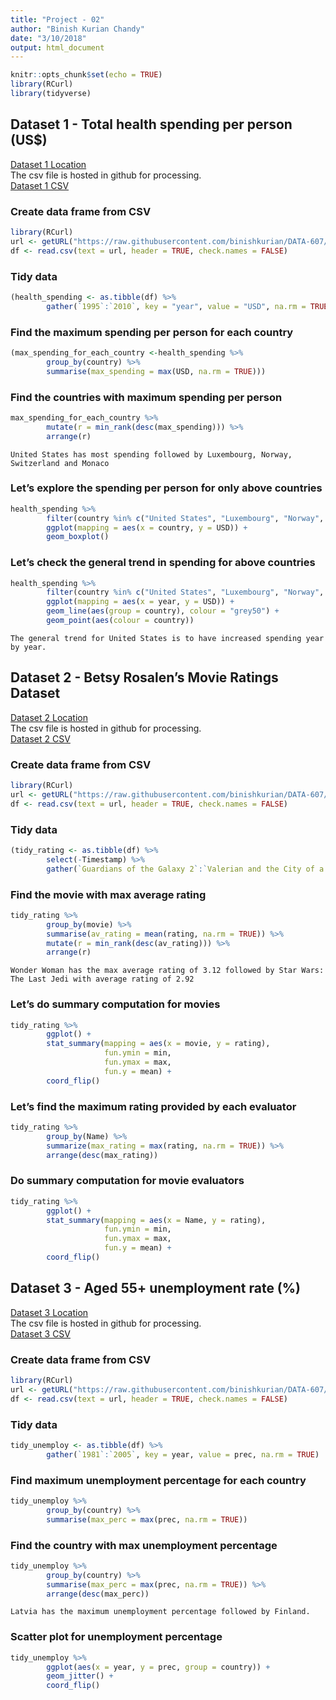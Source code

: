 ```yaml
---
title: "Project - 02"
author: "Binish Kurian Chandy"
date: "3/10/2018"
output: html_document
---
```


```r
knitr::opts_chunk$set(echo = TRUE)
library(RCurl)
library(tidyverse)
```

## Dataset 1 - Total health spending per person (US$)  
[Dataset 1 Location](https://www.gapminder.org/data/)  
The csv file is hosted in github for processing.    
[Dataset 1 CSV](https://raw.githubusercontent.com/binishkurian/DATA-607/master/project-02/health_spending_per_person.csv)

### Create data frame from CSV
```r
library(RCurl)
url <- getURL("https://raw.githubusercontent.com/binishkurian/DATA-607/master/project-02/health_spending_per_person.csv")
df <- read.csv(text = url, header = TRUE, check.names = FALSE)
```

### Tidy data
```r
(health_spending <- as.tibble(df) %>%
        gather(`1995`:`2010`, key = "year", value = "USD", na.rm = TRUE))
```

### Find the maximum spending per person for each country
```r
(max_spending_for_each_country <-health_spending %>%
        group_by(country) %>%
        summarise(max_spending = max(USD, na.rm = TRUE))) 
```

### Find the countries with maximum spending per person
```r
max_spending_for_each_country %>%
        mutate(r = min_rank(desc(max_spending))) %>% 
        arrange(r)
```

```
United States has most spending followed by Luxembourg, Norway, Switzerland and Monaco
```

### Let's explore the spending per person for only above countries
```r
health_spending %>%
        filter(country %in% c("United States", "Luxembourg", "Norway", "Switzerland", "Monaco")) %>%
        ggplot(mapping = aes(x = country, y = USD)) +
        geom_boxplot()
```

### Let's check the general trend in spending for above countries
```r
health_spending %>%
        filter(country %in% c("United States", "Luxembourg", "Norway", "Switzerland", "Monaco")) %>%
        ggplot(mapping = aes(x = year, y = USD)) +
        geom_line(aes(group = country), colour = "grey50") + 
        geom_point(aes(colour = country))
```
```
The general trend for United States is to have increased spending year by year.
```

## Dataset 2 - Betsy Rosalen's Movie Ratings Dataset
[Dataset 2 Location](https://docs.google.com/spreadsheets/d/1K_a87dxLQR91GwVcqkqZK9kjxcYDl1tbK9EX9WvC7bo/edit#gid=601448852)  
The csv file is hosted in github for processing.    
[Dataset 2 CSV](https://raw.githubusercontent.com/binishkurian/DATA-607/master/project-02/movie_rating.csv)

### Create data frame from CSV
```r
library(RCurl)
url <- getURL("https://raw.githubusercontent.com/binishkurian/DATA-607/master/project-02/movie_rating.csv")
df <- read.csv(text = url, header = TRUE, check.names = FALSE)
```

### Tidy data
```r
(tidy_rating <- as.tibble(df) %>%
        select(-Timestamp) %>%
        gather(`Guardians of the Galaxy 2`:`Valerian and the City of a Thousand Planets`, key = movie, value = rating))
```

### Find the movie with max average rating
```r
tidy_rating %>%
        group_by(movie) %>%
        summarise(av_rating = mean(rating, na.rm = TRUE)) %>%
        mutate(r = min_rank(desc(av_rating))) %>%
        arrange(r)
```
```
Wonder Woman has the max average rating of 3.12 followed by Star Wars: 
The Last Jedi with average rating of 2.92
```

### Let's do summary computation for movies
```r
tidy_rating %>%
        ggplot() +
        stat_summary(mapping = aes(x = movie, y = rating),
                     fun.ymin = min,
                     fun.ymax = max,
                     fun.y = mean) +
        coord_flip()
```

### Let's find the maximum rating provided by each evaluator
```r
tidy_rating %>%
        group_by(Name) %>%
        summarize(max_rating = max(rating, na.rm = TRUE)) %>%
        arrange(desc(max_rating))
```

### Do summary computation for movie evaluators
```r
tidy_rating %>%
        ggplot() +
        stat_summary(mapping = aes(x = Name, y = rating),
                     fun.ymin = min,
                     fun.ymax = max,
                     fun.y = mean) +
        coord_flip()
```

## Dataset 3 - Aged 55+ unemployment rate (%)  
[Dataset 3 Location](https://www.gapminder.org/data/)  
The csv file is hosted in github for processing.    
[Dataset 3 CSV](https://raw.githubusercontent.com/binishkurian/DATA-607/master/project-02/health_spending_per_person.csv)

### Create data frame from CSV
```r
library(RCurl)
url <- getURL("https://raw.githubusercontent.com/binishkurian/DATA-607/master/project-02/unemployment_above_55.csv")
df <- read.csv(text = url, header = TRUE, check.names = FALSE)
```

### Tidy data
```r
tidy_unemploy <- as.tibble(df) %>%
        gather(`1981`:`2005`, key = year, value = prec, na.rm = TRUE)
```

### Find maximum unemployment percentage for each country
```r
tidy_unemploy %>%
        group_by(country) %>%
        summarise(max_perc = max(prec, na.rm = TRUE))
```

### Find the country with max unemployment percentage
```r
tidy_unemploy %>%
        group_by(country) %>%
        summarise(max_perc = max(prec, na.rm = TRUE)) %>%
        arrange(desc(max_perc))
```
```
Latvia has the maximum unemployment percentage followed by Finland.
```

### Scatter plot for unemployment percentage
```r
tidy_unemploy %>%
        ggplot(aes(x = year, y = prec, group = country)) +
        geom_jitter() +
        coord_flip()
```